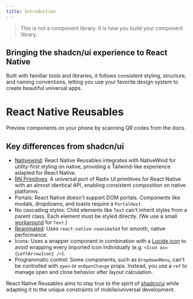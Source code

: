 ```yaml
---
title: Introduction
---
```



<blockquote cite="https://ui.shadcn.com/docs" className='text-fd-muted-foreground font-normal -mt-2'>
This is not a component library. It is how you build your component library.
</blockquote>

## Bringing the shadcn/ui experience to React Native

Built with familiar tools and libraries, it follows consistent styling, structure, and naming conventions, letting you use your favorite design system to create beautiful universal apps.


<div className="bg-card flex flex-col-reverse items-center justify-between gap-8 rounded-xl border p-12 shadow-sm lg:flex-row lg:p-14 not-prose my-12">
  <div className="flex max-w-[25.5rem] flex-col items-center justify-center gap-7 lg:items-start">
    <div>
      <h1 className="pb-1 text-center text-3xl font-medium lg:text-left lg:text-4xl">React Native Reusables</h1>
      <p className="text-muted-foreground text-center text-base lg:text-left">Preview components on your phone by scanning QR codes from the docs.</p>
    </div>
    <div className="flex gap-2 lg:gap-3">
      <AppStoreButton />
      <PlayStoreButton />
    </div>
  </div>
  <div className="flex items-center justify-center ">
    <div className="border-border/0 dark:border-border flex items-center justify-center rounded-3xl border bg-black p-4 shadow-md md:rounded-[2.5rem] md:p-6">
      <RnrIcon className="size-16 text-white md:size-32" pathClassName="stroke-1" />
    </div>
  </div>
</div>


## Key differences from shadcn/ui

- <a href='https://www.nativewind.dev' target='_blank' rel='noreferrer' className='font-medium underline underline-offset-4 decoration-fd-muted-foreground/0 hover:decoration-fd-muted-foreground'>Nativewind</a>: React Native Reusables integrates with NativeWind for utility-first styling on native, providing a Tailwind-like experience adapted for React Native.
- <a href='https://rnprimitives.com' target='_blank' rel='noreferrer' className='font-medium underline underline-offset-4 decoration-fd-muted-foreground/0 hover:decoration-fd-muted-foreground'>RN Primitives</a>: A universal port of Radix UI primitives for React Native with an almost identical API, enabling consistent composition on native platforms.
- <span className='font-medium'>Portals</span>: React Native doesn't support DOM portals. Components like modals, dropdowns, and toasts require a `PortalHost`.
- <span className='font-medium'>No cascading styles</span>: Child elements like `Text` can't inherit styles from a parent class. Each element must be styled directly. (We use a small [workaround](/docs/components/text#inheritance-system) for `Text`.) 
- <a href='https://docs.swmansion.com/react-native-reanimated' target='_blank' rel='noreferrer' className='font-medium underline underline-offset-4 decoration-fd-muted-foreground/0 hover:decoration-fd-muted-foreground'>Reanimated</a>: Uses `react-native-reanimated` for smooth, native performance.
- <span className='font-medium'>Icons</span>: Uses a wrapper component in combination with a <a href='https://lucide.dev/guide/packages/lucide-react-native' target='_blank' rel='noreferrer' className='underline underline-offset-4 decoration-fd-muted-foreground/0 hover:decoration-fd-muted-foreground'>Lucide icon</a> to avoid wrapping every imported icon individually (e.g. `<Icon as={LeftArrowIcon} />`).
- <span className='font-medium'>Programmatic control</span>: Some components, such as `DropdownMenu`, can't be controlled with `open` or `onOpenChange` props. Instead, you use a `ref` to manage open and close behavior after layout calculation.

<div className='h-2' />

React Native Reusables aims to stay true to the spirit of <a href='https://ui.shadcn.com' target='_blank' rel='noreferrer' className='underline underline-offset-4 decoration-fd-muted-foreground/0 hover:decoration-fd-muted-foreground'>shadcn/ui</a> while adapting it to the unique constraints of mobile/universal development.

